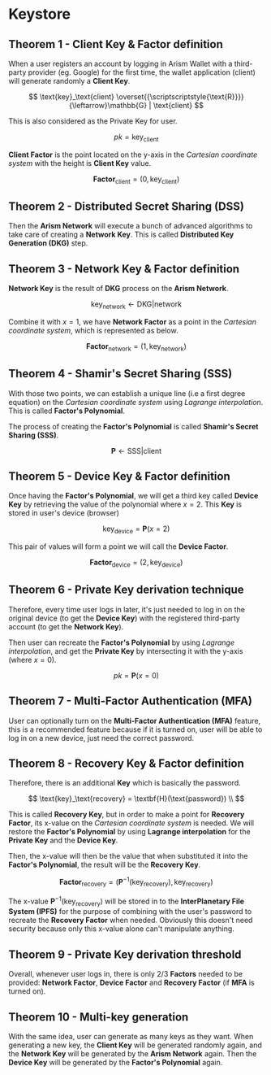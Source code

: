 # Keystore

## Theorem 1 - Client Key & Factor definition

When a user registers an account by logging in Arism Wallet with a third-party provider (eg. Google) for the first time, the wallet application (client) will generate randomly a **Client Key**.

$$
\text{key}_\text{client} \overset{{\scriptscriptstyle{\text{R}}}}{\leftarrow}\mathbb{G} | \text{client}
$$

This is also considered as the Private Key for user.

$$
pk = \text{key}_\text{client}
$$

**Client Factor** is the point located on the y-axis in the _Cartesian coordinate system_ with the height is **Client Key** value.

$$
\textbf{Factor}_\text{client} = (0, \text{key}_\text{client})
$$

## Theorem 2 - Distributed Secret Sharing (DSS)

Then the **Arism Network** will execute a bunch of advanced algorithms to take care of creating a **Network Key**. This is called **Distributed Key Generation (DKG)** step.

## Theorem 3 - Network Key & Factor definition

**Network Key** is the result of **DKG** process on the **Arism Network**.

$$
\text{key}_\text{network} \leftarrow \text{DKG} | \text{network}
$$

Combine it with $x = 1$, we have **Network Factor** as a point in the _Cartesian coordinate system_, which is represented as below.

$$
\textbf{Factor}_\text{network} = (1, \text{key}_\text{network})
$$

## Theorem 4 - Shamir's Secret Sharing (SSS)

With those two points, we can establish a unique line (i.e a first degree equation) on the _Cartesian coordinate system_ using _Lagrange interpolation_. This is called **Factor's Polynomial**.

The process of creating the **Factor's Polynomial** is called **Shamir's Secret Sharing (SSS)**.

$$
\textbf{P} \leftarrow \text{SSS}|\text{client}
$$

## Theorem 5 - Device Key & Factor definition

Once having the **Factor's Polynomial**, we will get a third key called **Device Key** by retrieving the value of the polynomial where $x = 2$. This **Key** is stored in user's device (browser)

$$
\text{key}_\text{device} = \textbf{P}(x = 2)
$$

This pair of values will form a point we will call the **Device Factor**.

$$
\textbf{Factor}_\text{device} = (2, \text{key}_\text{device})
$$

## Theorem 6 - Private Key derivation technique

Therefore, every time user logs in later, it's just needed to log in on the original device (to get the **Device Key**) with the registered third-party account (to get the **Network Key**).

Then user can recreate the **Factor's Polynomial** by using _Lagrange interpolation_, and get the **Private Key** by intersecting it with the y-axis (where $x = 0$).

$$
pk = \textbf{P}(x = 0)
$$

## Theorem 7 - Multi-Factor Authentication (MFA)

User can optionally turn on the **Multi-Factor Authentication (MFA)** feature, this is a recommended feature because if it is turned on, user will be able to log in on a new device, just need the correct password.

## Theorem 8 - Recovery Key & Factor definition

Therefore, there is an additional **Key** which is basically the password.

$$
\text{key}_\text{recovery} = \textbf{H}(\text{password}) \\
$$

This is called **Recovery Key**, but in order to make a point for **Recovery Factor**, its x-value on the _Cartesian coordinate system_ is needed. We will restore the **Factor's Polynomial** by using **Lagrange interpolation** for the **Private Key** and the **Device Key**.

Then, the x-value will then be the value that when substituted it into the **Factor's Polynomial**, the result will be the **Recovery Key**.

$$
\textbf{Factor}_\text{recovery} = \left(\textbf{P}^{-1}(\text{key}_\text{recovery}), \text{key}_\text{recovery}\right)
$$

The x-value $\textbf{P}^{-1}(\text{key}_\text{recovery})$ will be stored in to the **InterPlanetary File System (IPFS)** for the purpose of combining with the user's password to recreate the **Recovery Factor** when needed. Obviously this doesn't need security because only this x-value alone can't manipulate anything.

## Theorem 9 - Private Key derivation threshold

Overall, whenever user logs in, there is only 2/3 **Factors** needed to be provided: **Network Factor**, **Device Factor** and **Recovery Factor** (if **MFA** is turned on).

## Theorem 10 - Multi-key generation

With the same idea, user can generate as many keys as they want. When generating a new key, the **Client Key** will be generated randomly again, and the **Network Key** will be generated by the **Arism Network** again. Then the **Device Key** will be generated by the **Factor's Polynomial** again.